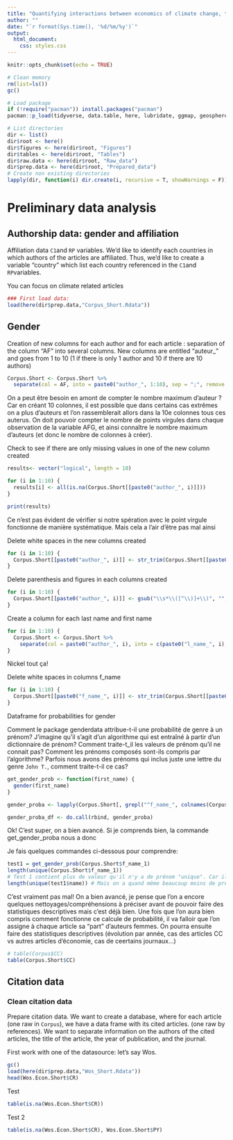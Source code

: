 ```yaml
---
title: "Quantifying interactions between economics of climate change, the rest of economics and other disciplines"
author: ""
date: "`r format(Sys.time(), '%d/%m/%y')`"
output: 
  html_document:
    css: styles.css
---
```


```r
knitr::opts_chunk$set(echo = TRUE)
```


```r
# Clean memory 
rm(list=ls())
gc()

# Load package
if (!require("pacman")) install.packages("pacman")
pacman::p_load(tidyverse, data.table, here, lubridate, ggmap, geosphere, stringr, gender, genderdata)

# List directories 
dir <- list()
dir$root <- here()
dir$figures <- here(dir$root, "Figures")
dir$tables <- here(dir$root, "Tables")
dir$raw.data <- here(dir$root, "Raw_data")
dir$prep.data <- here(dir$root, "Prepared_data")
# Create non existing directories
lapply(dir, function(i) dir.create(i, recursive = T, showWarnings = F))
```

# Preliminary data analysis

## Authorship data: gender and affiliation
Affiliation data `C1`and `RP` variables. We'd like to identify each countries in which authors of the articles are affiliated. Thus, we'd like to create a variable "country" which list each country referenced in the `C1`and `RP`variables. 

You can focus on climate related articles

```r
### First load data:
load(here(dir$prep.data,"Corpus_Short.Rdata"))
```

## Gender 

Creation of new columns for each author and for each article : separation of the column "AF" into several columns. New columns are entitled "auteur_" and goes from 1 to 10 (1 if there is only 1 author and 10 if there are 10 authors)

```r
Corpus.Short <- Corpus.Short %>%
  separate(col = AF, into = paste0("author_", 1:10), sep = ";", remove = FALSE, extra = "drop")
```

<span class ="comment">On a peut être besoin en amont de compter le nombre maximum d'auteur ? Car en créant 10 colonnes, il est possible que dans certains cas extrêmes on a plus d'auteurs et l'on rassemblerait allors dans la 10e colonnes tous ces auterus. On doit pouvoir compter le nombre de points virgules dans chaque observation de la variable AFG, et ainsi connaître le nombre maximum d'auteurs (et donc le nombre de colonnes à créer).</span>

Check to see if there are only missing values in one of the new column created

```r
results<- vector("logical", length = 10)

for (i in 1:10) {
  results[i] <- all(is.na(Corpus.Short[[paste0("author_", i)]]))
}

print(results)
```

<span class ="comment">Ce n'est pas évident de vérifier si notre spération avec le point virgule fonctionne de manière  systématique. Mais cela a l'air d'être pas mal ainsi</span>

Delete white spaces in the new columns created

```r
for (i in 1:10) {
  Corpus.Short[[paste0("author_", i)]] <- str_trim(Corpus.Short[[paste0("author_", i)]])
}
```

Delete parenthesis and figures in each columns created 

```r
for (i in 1:10) {
  Corpus.Short[[paste0("author_", i)]] <- gsub("\\s*\\([^\\)]+\\)", "", Corpus.Short[[paste0("author_", i)]])
}
```

Create a column for each last name and first name 

```r
for (i in 1:10) {
  Corpus.Short <- Corpus.Short %>%
    separate(col = paste0("author_", i), into = c(paste0("l_name_", i), paste0("f_name_", i)), sep = ",", remove = FALSE, extra = "drop")
}
```

<span class ="comment">Nickel tout ça!</span>

Delete white spaces in columns f_name 

```r
for (i in 1:10) {
  Corpus.Short[[paste0("f_name_", i)]] <- str_trim(Corpus.Short[[paste0("f_name_", i)]])
}
```

Dataframe for probabilities for gender 

<span class ="comment">Comment le package genderdata attribue-t-il une probabilité de genre à un prénom? J'imagine qu'il s'agit d'un algorithme qui est entraîné à partir d'un dictionnaire de prénom? Comment traite-t_il les valeurs de prénom qu'il ne connait pas? Comment les prénoms composés sont-ils compris par l'algorithme? Parfois nous avons des prénoms qui inclus juste une lettre du genre `John T.`, comment traite-t-il ce cas? </span>

```r
get_gender_prob <- function(first_name) {
  gender(first_name)
}

gender_proba <- lapply(Corpus.Short[, grepl("^f_name_", colnames(Corpus.Short))], get_gender_prob)

gender_proba_df <- do.call(rbind, gender_proba)
```


<span class ="comment">Ok! C'est super, on a bien avancé. Si je comprends bien, la commande get_gender_proba nous a donc  </span> 

Je fais quelques commandes ci-dessous pour comprendre:

```r
test1 = get_gender_prob(Corpus.Short$f_name_1)
length(unique(Corpus.Short$f_name_1))
# Test 1 contient plus de valeur qu'il n'y a de prénom "unique". Car il répète plusieurs fois le même prénom
length(unique(test1$name)) # Mais on a quand même beaucoup moins de prénoms différents dans test1; L'algorithme de la commange get_gender_prob doit donc associé des prénoms similaires entre eux
```

<span class ="comment">C'est vraiment pas mal! On a bien avancé, je pense que l'on a encore quelques nettoyages/compréhensions à préciser avant de pouvoir faire des statistiques descriptives mais c'est déjà bien. Une fois que l'on aura bien compris comment fonctionne ce calcule de probabilité, il va falloir que l'on assigne à chaque article sa "part" d'auteurs femmes. On pourra ensuite faire des statistiques descriptives (évolution par année, cas des articles CC vs autres articles d'économie, cas de ceertains journaux...)</span>

```r
# table(Corpus$CC)
table(Corpus.Short$CC)
```


## Citation data

### Clean citation data
Prepare citation data. We want to create a database, where for each article (one raw in `Corpus`), we have a data frame with its cited articles. (one raw by references). We want to separate information on the authors of the cited articles, the title of the article, the year of publication, and the journal. 

First work with one of the datasource: let's say Wos.

```r
gc()
load(here(dir$prep.data,"Wos_Short.Rdata"))
head(Wos.Econ.Short$CR)
```

Test

```r
table(is.na(Wos.Econ.Short$CR))
```

Test 2

```r
table(is.na(Wos.Econ.Short$CR), Wos.Econ.Short$PY)
```
